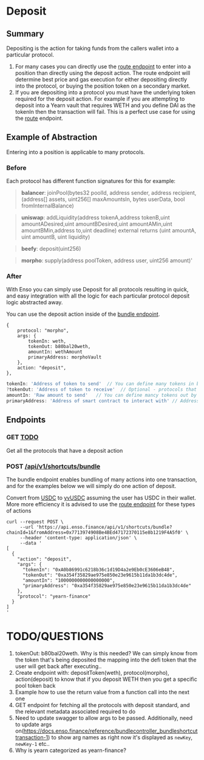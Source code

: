 # Deposit

## Summary

Depositing is the action for taking funds from the callers wallet into a particular protocol.

1. For many cases you can directly use the [route endpoint](./route.md) to enter into a position than directly using the deposit action.  The route endpoint will determine best price and gas execution for either depositing directly into the protocol, or buying the position token on a secondary market.  
2. If you are depositing into a protocol you must have the underlying token required for the deposit action.  For example if you are attempting to deposit into a Yearn vault that requires WETH and you define DAI as the tokenIn then the transaction will fail.  This is a perfect use case for using the [route](./route.md) endpoint.  


## Example of Abstraction
Entering into a position is applicable to many protocols.

### Before
Each protocol has different function signatures for this for example:
> **balancer**: joinPool(bytes32 poolId, address sender, address recipient, (address[] assets, uint256[] maxAmountsIn, bytes userData, bool fromInternalBalance)

> **uniswap**: addLiquidity(address tokenA,address tokenB,uint amountADesired,uint amountBDesired,uint amountAMin,uint amountBMin,address to,uint deadline) external returns (uint amountA, uint amountB, uint liquidity)

> **beefy**: deposit(uint256)

> **morpho**: supply(address poolToken, address user, uint256 amount)'

### After

With Enso you can simply use Deposit for all protocols resulting in quick, and easy integration with all the logic for each particular protocol deposit logic abstracted away.

You can use the deposit action inside of the [bundle endpoint](./bundleEndpoint).
```
{
    protocol: "morpho",
    args: {
        tokenIn: weth,
        tokenOut: b80bal20weth, 
        amountIn: wethAmount
        primaryAddress: morphoVault
    },
    action: "deposit",
},
```

```javascript
tokenIn: 'Address of token to send'  // You can define many tokens in by [inToken1, inToken2]
?tokenOut: 'Address of token to receive'  // Optional - protocols that have isolated contracts per each deposit(for example Yearn), then you do not need to define tokenOut.  For protocols that have a shared contract for all of their vaults/deposits such as balancer and univ4 then you should define tokenOut
amountIn: 'Raw amount to send'   // You can define mancy tokens out by [outToken1, outToken2]
primaryAddress: 'Address of smart contract to interact with' // Address of smart contract to interact with
```


## Endpoints

### GET [TODO]()
Get all the protocols that have a deposit action

### POST [/api/v1/shortcuts/bundle](https://api.enso.finance/api#/shortcuts/BundleController_bundleShortcutTransaction)

The bundle endpoint enables bundling of many actions into one transaction, and for the examples below we will simply do one action of deposit.


Convert from [USDC](0xA0b86991c6218b36c1d19D4a2e9Eb0cE3606eB48) to [yvUSDC](0xa354f35829ae975e850e23e9615b11da1b3dc4de) assuming the user has USDC in their wallet.  More more efficiency it is advised to use the [route endpoint](./route.md) for these types of actions
```
curl --request POST \
     --url 'https://api.enso.finance/api/v1/shortcuts/bundle?chainId=1&fromAddress=0x7713974908Be4BEd47172370115e8b1219F4A5f0' \
     --header 'content-type: application/json' \
     --data '
[
  {
    "action": "deposit",
    "args": {
      "tokenIn": "0xA0b86991c6218b36c1d19D4a2e9Eb0cE3606eB48",
      "tokenOut": "0xa354f35829ae975e850e23e9615b11da1b3dc4de",
      "amountIn": "1000000000000000000",
      "primaryAddress": "0xa354f35829ae975e850e23e9615b11da1b3dc4de"
    },
    "protocol": "yearn-finance"
  }
]
'
```



# TODO/QUESTIONS

1. tokenOut: b80bal20weth. Why is this needed?  We can simply know from the token that's being deposited the mapping into the defi token that the user will get back after executing..
2. Create endpoint with: depositToken(weth), protocol(morpho), action(deposit) to know that if you deposit WETH then you get a specific pool token back
3. Example how to use the return value from a function call into the next one
4. GET endpoint for fetching all the protocols with deposit standard, and the relevant metadata associated required to do
5. Need to update swagger to allow args to be passed.  Additionally, need to update args on(https://docs.enso.finance/reference/bundlecontroller_bundleshortcuttransaction-1) to show arg names as right now it's displayed as `newKey`, `newKey-1` etc..
6. Why is yearn categorized as yearn-finance?